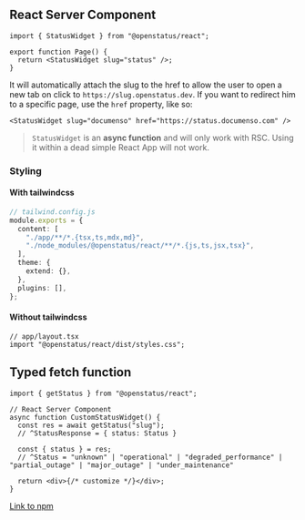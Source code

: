 ## React Server Component

```tsx
import { StatusWidget } from "@openstatus/react";

export function Page() {
  return <StatusWidget slug="status" />;
}
```

It will automatically attach the slug to the href to allow the user to open a
new tab on click to `https://slug.openstatus.dev`. If you want to redirect him
to a specific page, use the `href` property, like so:

```tsx
<StatusWidget slug="documenso" href="https://status.documenso.com" />
```

> `StatusWidget` is an **async function** and will only work with RSC. Using it
> within a dead simple React App will not work.

### Styling

#### With tailwindcss

```ts
// tailwind.config.js
module.exports = {
  content: [
    "./app/**/*.{tsx,ts,mdx,md}",
    "./node_modules/@openstatus/react/**/*.{js,ts,jsx,tsx}",
  ],
  theme: {
    extend: {},
  },
  plugins: [],
};
```

#### Without tailwindcss

```tsx
// app/layout.tsx
import "@openstatus/react/dist/styles.css";
```

## Typed fetch function

```tsx
import { getStatus } from "@openstatus/react";

// React Server Component
async function CustomStatusWidget() {
  const res = await getStatus("slug");
  // ^StatusResponse = { status: Status }

  const { status } = res;
  // ^Status = "unknown" | "operational" | "degraded_performance" | "partial_outage" | "major_outage" | "under_maintenance"

  return <div>{/* customize */}</div>;
}
```

[Link to npm](https://www.npmjs.com/package/@openstatus/react)
